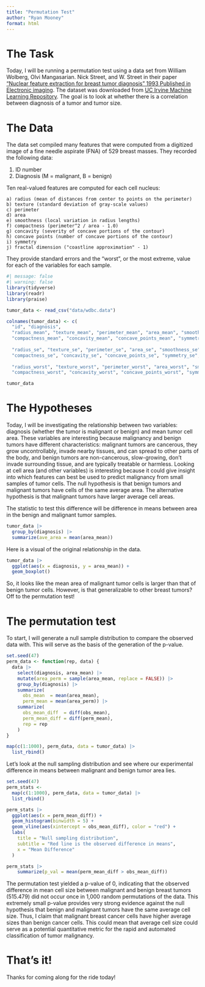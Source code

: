 ```yaml
---
title: "Permutation Test"
author: "Ryan Mooney"
format: html
---
```


# The Task

Today, I will be running a permutation test using a data set from William Wolberg, Olvi Mangasarian. Nick Street, and W. Street in their paper ["Nuclear feature extraction for breast tumor diagnosis" 1993 Published in Electronic imaging](https://minds.wisconsin.edu/bitstream/handle/1793/59692/TR1131.pdf;jsessionid=D67421CDB9C9D60F48E00CFD511DD259?sequence=1). The dataset was downloaded from [UC Irvine Machine Learning Repository](https://archive.ics.uci.edu/dataset/17/breast%2Bcancer%2Bwisconsin%2Bdiagnostic?utm_source=chatgpt.com). The goal is to look at whether there is a correlation between diagnosis of a tumor and tumor size. 

# The Data

The data set compiled many features that were computed from a digitized image of a fine needle aspirate (FNA) of 529 breast masses. They recorded the following data:

1) ID number
2) Diagnosis (M = malignant, B = benign)

Ten real-valued features are computed for each cell nucleus:

	a) radius (mean of distances from center to points on the perimeter)
	b) texture (standard deviation of gray-scale values)
	c) perimeter
	d) area
	e) smoothness (local variation in radius lengths)
	f) compactness (perimeter^2 / area - 1.0)
	g) concavity (severity of concave portions of the contour)
	h) concave points (number of concave portions of the contour)
	i) symmetry 
	j) fractal dimension ("coastline approximation" - 1)
	
They provide standard errors and the "worst", or the most extreme, value for each of the variables for each sample. 

```r
#| message: false
#| warning: false
library(tidyverse)
library(readr)
library(praise)

tumor_data <- read_csv("data/wdbc.data")

colnames(tumor_data) <- c(
  "id", "diagnosis",
  "radius_mean", "texture_mean", "perimeter_mean", "area_mean", "smoothness_mean",
  "compactness_mean", "concavity_mean", "concave_points_mean", "symmetry_mean", "fractal_dimension_mean",
  
  "radius_se", "texture_se", "perimeter_se", "area_se", "smoothness_se",
  "compactness_se", "concavity_se", "concave_points_se", "symmetry_se", "fractal_dimension_se",
  
  "radius_worst", "texture_worst", "perimeter_worst", "area_worst", "smoothness_worst",
  "compactness_worst", "concavity_worst", "concave_points_worst", "symmetry_worst", "fractal_dimension_worst")

tumor_data
```

# The Hypotheses

Today, I will be investigating the relationship between two variables: diagnosis (whether the tumor is malignant or benign) and mean tumor cell area. These variables are interesting because malignancy and benign tumors have different characteristics: malignant tumors are cancerous, they grow uncontrollably, invade nearby tissues, and can spread to other parts of the body, and benign tumors are non-cancerous, slow-growing, don’t invade surrounding tissue, and are typically treatable or harmless. Looking at cell area (and other variables) is interesting because it could give insight into which features can best be used to predict malignancy from small samples of tumor cells. The null hypothesis is that benign tumors and malignant tumors have cells of the same average area. The alternative hypothesis is that malignant tumors have larger average cell areas. 

The statistic to test this difference will be difference in means between area in the benign and malignant tumor samples. 

```r
tumor_data |> 
  group_by(diagnosis) |> 
  summarize(ave_area = mean(area_mean))
```
Here is a visual of the original relationship in the data.

```r
tumor_data |> 
  ggplot(aes(x = diagnosis, y = area_mean)) + 
  geom_boxplot()
```
So, it looks like the mean area of malignant tumor cells is larger than that of benign tumor cells. However, is that generalizable to other breast tumors? Off to the permutation test!

# The permutation test

To start, I will generate a null sample distribution to compare the observed data with. This will serve as the basis of the generation of the p-value. 

```r
set.seed(47)
perm_data <- function(rep, data) {
  data |>
    select(diagnosis, area_mean) |>
    mutate(area_perm = sample(area_mean, replace = FALSE)) |>
    group_by(diagnosis) |>
    summarize(
      obs_mean  = mean(area_mean),
      perm_mean = mean(area_perm)) |>
    summarize(
      obs_mean_diff  = diff(obs_mean),
      perm_mean_diff = diff(perm_mean),
      rep = rep
    )
}

map(c(1:1000), perm_data, data = tumor_data) |> 
  list_rbind()
```

Let's look at the null sampling distribution and see where our experimental difference in means between malignant and benign tumor area lies. 

```r
set.seed(47)
perm_stats <- 
  map(c(1:1000), perm_data, data = tumor_data) |> 
  list_rbind() 

perm_stats |> 
  ggplot(aes(x = perm_mean_diff)) + 
  geom_histogram(binwidth = 5) + 
  geom_vline(aes(xintercept = obs_mean_diff), color = "red") + 
  labs(
    title = "Null sampling distribution",
    subtitle = "Red line is the observed difference in means",
    x = "Mean Difference"
  )
```

```r
perm_stats |> 
    summarize(p_val = mean(perm_mean_diff > obs_mean_diff))
```

The permutation test yielded a p-value of 0, indicating that the observed difference in mean cell size between malignant and benign breast tumors (515.479) did not occur once in 1,000 random permutations of the data. This extremely small p-value provides very strong evidence against the null hypothesis that benign and malignant tumors have the same average cell size. Thus, I claim that malignant breast cancer cells have higher average sizes than benign cancer cells. This could mean that average cell size could serve as a potential quantitative metric for the rapid and automated classification of tumor malignancy.

# That's it!
Thanks for coming along for the ride today!



